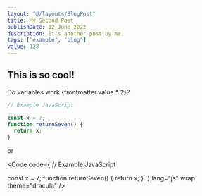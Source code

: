 ```yaml
---
layout: "@/layouts/BlogPost"
title: My Second Post
publishDate: 12 June 2022
description: It's another post by me.
tags: ["example", "blog"]
value: 128
---
```



## This is so cool!

Do variables work {frontmatter.value * 2}?

```js
// Example JavaScript

const x = 7;
function returnSeven() {
  return x;
}
```

or 

<Code code={`// Example JavaScript

const x = 7;
function returnSeven() {
  return x;
}
`} lang="js" wrap theme="dracula" />
